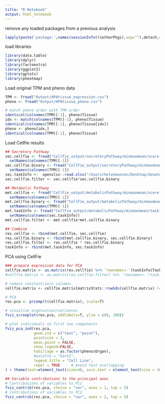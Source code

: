 ```yaml
---
title: "R Notebook"
output: html_notebook
---
```

remove any loaded packages from a previous analysis
```r
lapply(paste('package:',names(sessionInfo()$otherPkgs),sep=""),detach,character.only=TRUE,unload=TRUE)
```

load libraries
```r
library(data.table)
library(dplyr)
library(factoextra)
library(ggplot2)
library(gplots)
library(pheatmap)
```

Load original TPM and pheno data
```r
TPM <- fread("Output/HPAtissue_expression.csv")
pheno <- fread("Output/HPAtissue_pheno.csv")

# match pheno order with TPM order
identical(colnames(TPM)[-1], pheno$Tissue)
idx <- match(colnames(TPM)[-1], pheno$Tissue)
identical(colnames(TPM)[-1], pheno$Tissue[idx])
pheno <- pheno[idx,]
identical(colnames(TPM)[-1], pheno$Tissue)
```

Load Cellfie results
```r
## Secretory Pathway
sec.cellfie <- fread("CellFie_output/secretoryPathway/minmaxmean/score.csv") %>%
  setNames(colnames(TPM)[-1])
sec.cellfie.binary <- fread("CellFie_output/secretoryPathway/minmaxmean/score_binary.csv") %>%
  setNames(colnames(TPM)[-1])
sec.taskInfo <-  openxlsx::read.xlsx("/Users/helenmasson/Desktop/SenateExam/Aim2_CellFie/SecPathway.CellFIE/usingGeM/Generate_essentialRxns_manual/essentialRxn_notebook2022.xlsx", sheet ="TaskInfo")
sec.cellfie.filter <- sec.cellfie*sec.cellfie.binary

## Metabolic Pathway
met.cellfie <- fread("CellFie_output/metabolicPathway/minmaxmean/score.csv") %>%
  setNames(colnames(TPM)[-1])
met.cellfie.binary <- fread("CellFie_output/metabolicPathway/minmaxmean/score_binary.csv") %>%
  setNames(colnames(TPM)[-1])
met.taskInfo <- fread("CellFie_output/metabolicPathway/minmaxmean/taskInfo.csv") %>%
  setNames(colnames(sec.taskInfo))
met.cellfie.filter <- met.cellfie*met.cellfie.binary

## Combine
res.cellfie <- rbind(met.cellfie, sec.cellfie)
res.cellfie.binary <- rbind(met.cellfie.binary, sec.cellfie.binary)
res.cellfie.filter <- res.cellfie * res.cellfie.binary
taskInfo <- rbind(met.taskInfo, sec.taskInfo)
```

PCA using CellFie
```r
### prepare expression data for PCA
cellfie.matrix <- as.matrix(res.cellfie) %>% `rownames<-`(taskInfo$Task)
#cellfie.matrix <- as.matrix(res.cellfie.filter) %>% `rownames<-`(taskInfo$Task) %>% `colnames<-`(pheno$unique_Imm)

# remove constant/zero columns
cellfie.matrix <- cellfie.matrix[matrixStats::rowSds(cellfie.matrix) != 0 ,]

# PCA
res.pca <- prcomp(t(cellfie.matrix), scale=T)

# visualize eigenvalues/variances
fviz_screeplot(res.pca, addlabels=T, ylim = c(0, 100))

# plot individuals on first two components
fviz_pca_ind(res.pca,
             geom.ind = c("text", "point"),
             pointsize = 3,
             mean.point = FALSE,
             show.legend=FALSE,
             habillage = as.factor(pheno$Organ),
             #palette = "Dark2",
             legend.title = "Cell Line",
             repel = TRUE     # Avoid text overlapping
) + theme(text=element_text(size=4), axis.text = element_text(size = 10), axis.title = element_text(size = 10), legend.text = element_text(size = 10), legend.title = element_text(size = 10), plot.title = element_text(size = 20))

## Variable contributions to the principal axes
# Contributions of variables to PC1
fviz_contrib(res.pca, choice = "var", axes = 1, top = 5)
# Contributions of variables to PC2
fviz_contrib(res.pca, choice = "var", axes = 2, top = 5)
```

